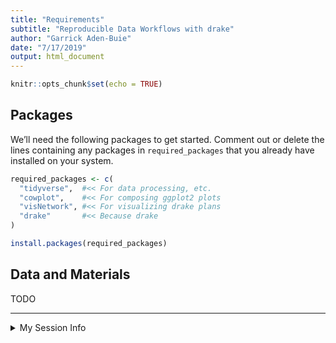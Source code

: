 ```yaml
---
title: "Requirements"
subtitle: "Reproducible Data Workflows with drake"
author: "Garrick Aden-Buie"
date: "7/17/2019"
output: html_document
---
```


```r
knitr::opts_chunk$set(echo = TRUE)
```

## Packages

We'll need the following packages to get started.
Comment out or delete the lines containing any packages in `required_packages` that you already have installed on your system.

```r
required_packages <- c(
  "tidyverse",  #<< For data processing, etc.
  "cowplot",    #<< For composing ggplot2 plots
  "visNetwork", #<< For visualizing drake plans
  "drake"       #<< Because drake
)

install.packages(required_packages)
```

## Data and Materials

TODO

---

<details><summary>My Session Info</summary>

```r
devtools::session_info()
```

</details>
